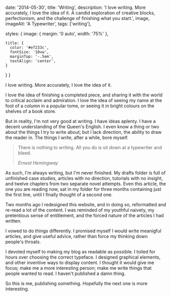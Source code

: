 
  date: '2014-05-30',
  title: 'Writing',
  description: 'I love writing. More accurately, I love the idea of it. A candid exploration of creative blocks, perfectionism, and the challenge of finishing what you start.',
  image,
  imageAlt: 'A Typewriter',
  tags: ['writing'],

  styles: {
    image: {
      margin: '0 auto',
      width: '75%'
    },

    title: {
      color: '#ef233c',
      fontSize: '10vw',
      marginTop: '-.5em',
      textAlign: 'center',
    }
  }
}

I love writing. More accurately, I love the idea of it.

I love the idea of finishing a completed piece, and sharing it with the world to critical acclaim and admiration. I love the idea of seeing my name at the foot of a column in a popular tome, or seeing it in bright colours on the shelves of a book store.

But in reality, I'm not very good at writing. I have ideas aplenty. I have a decent understanding of the Queen's English. I even know a thing or two about the things I try to write about; but I lack direction, the ability to draw the reader in. The things I write, after a while, bore myself.

> There is nothing to writing. All you do is sit down at a typewriter and bleed.
>
> <cite>Ernest Hemingway</cite>

As such, I'm always writing, but I'm never finished. My drafts folder is full of unfinished case studies, articles with no direction, tutorials with no insight, and twelve chapters from two separate novel attempts. Even this article, the one you are reading now, sat in my folder for three months containing just the first line, until I finally thought of a second one.

Two months ago I redesigned this website, and in doing so, reformatted and re-read a lot of the content. I was reminded of my youthful naivety, my pretentious sense of entitlement, and the forced nature of the articles I had written.

I vowed to do things differently. I promised myself I would write meanigful articles, and give useful advice, rather than force my thinking down people's throats.

I devoted myself to making my blog as readable as possible. I toiled for hours over choosing the correct typeface. I designed graphical elements, and other inventive ways to display content. I thought it would give me focus; make me a more interesting person; make me write things that people wanted to read. I haven't published a damn thing.

So this is me, publishing something. Hopefully the next one is more interesting.
